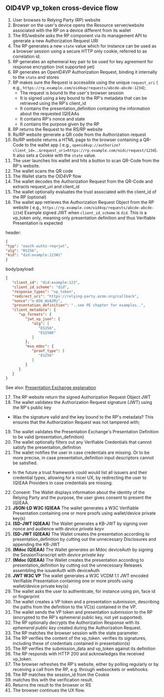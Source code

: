 
<Title size="large" variant="primary">Verification</Title>

## OID4VP vp_token cross-device flow

1. User browses to Relying Party (RP) website
2. Browser on the user's device opens the Resource server/website associated with the RP on a device different from its
   wallet
3. The RS/website asks the RP component via its management API to generate a new Authorization Request URI
4. The RP generates a new `state` value which for instance can be used as a browser session using a secure HTTP only
   cookie, referred to as correlation id.
5. RP generates an ephemeral key pair to be used for key agreement for response encryption (not supported yet)
6. RP generates an OpenID4VP Authorization Request, binding it internally to the `state` and stores
7. RP makes sure the Request is accessible using the unique `request_uri` (
   e.g., `https://rp.example.com/oid4vp/requests/abcde-abcde-1234`);
   - The request is bound to the user's browser session
   - It is signed using a key bound to the RP's metadata that can be retrieved using the RP's client_id
   - It contains the presentation_definition containing the information about the requested (Q)EAAs
   - It contains RP's nonce and state
   - It contains the purpose given by the RP
8. RP returns the Request to the RS/RP website
9. Rs/RP website generate a QR code from the Authorization request
10. Rs/RP website returns a HTML page to the browser containing a QR-Code to the wallet app (
    e.g., `openid4vp://authorize?client_id=..&request_uri=https://rp.example.com/oidc/request/1234`). It also sets a
    Cookie with the `state` value.
11. The user launches his wallet and hits a button to scan QR-Code from the RP's website.
12. The wallet scans the QR code
13. The Wallet starts the OID4VP flow
14. The wallet decodes the Authorization Request from the QR-Code and extracts request_uri and client_id
15. The wallet optionally evaluates the trust associated with the client_id of the RP (optional)
16. The wallet app retrieves the Authorization Request Object from the RP website (
    e.g., `https://rp.example.com/oid4vp/requests/abcde-abcde-1234`)
    Example signed JWT when `client_id_scheme` is `did`. This is a vp_token only, meaning only presentation definition
    and thus Verifiable Presentation is expected

header:
```json
{
"typ": "oauth-authz-req+jwt",
"alg": "RS256",
"kid": "did:example:123#1"
}
```
body/payload:
```json
{
   "client_id": "did:example:123",
   "client_id_scheme": "did",
   "response_types": "vp_token",
   "redirect_uri": "https://relying-party.acme.org/callback",
   "nonce":"n-0S6_WzA2Mj",
   "presentation_definition": "..see PE chapter for examples..",
   "client_metadata": {
      "vp_formats": {
         "jwt_vp_json": {
            "alg": [
               "ES256",
               "ES256K"
            ]
         },
         "mso_mdoc": {
            "proof_type": [
               "ES256"
            ]
         }
      }
   }
}

```

See also: [Presentation Exchange explanation](./presentation-exchange)

17. The RP website return the signed Authorization Request Object JWT
18. The wallet validates the Authorization Request signature (JWT) using the RP's public key

- Was the signature valid and the key bound to the RP's metadata? This ensures that the Authorization Request was not
  tampered with;

19. The wallet validates the Presentation Exchange's Presentation Definition to be valid (presentation_definition)
20. The wallet optionally filters out any Verifiable Credentials that cannot satisfy the presentation_definition
21. The wallet notifies the user in case credentials are missing. Or to be more precise, in case presentation_definition
    input descriptors cannot be satisfied.

- In the future a trust framework could would list all issuers and their credential types, allowing for a nicer UX, by
  redirecting the user to (Q)EAA Providers in case credentials are missing.

22. Consent: The Wallet displays information about the identity of the Relying Party and the purpose, the user gives
    consent to present the (Q)EAA.
23. **JSON-LD W3C (Q)EAA** The wallet generates a W3C Verifiable Presentation containing one or more proofs using
    wallet/device private key(s)
24. **(SD-JWT (Q)EAA)** The Wallet generates a KB-JWT by signing over nonce and audience with *device private keyv*
25. **(SD-JWT (Q)EAA)** The Wallet creates the presentation according to presentation_definition by cutting out the
    unnecessary Disclosures and appending the KB-JWT
26. **(Mdoc (Q)EAA)** The Wallet generates an Mdoc deviceAuth by signing the SessionTranscript with *device private key*
27. **(Mdoc (Q)EAA)** The Wallet creates the presentation according to presentation_definition by cutting out the
    unnecessary Releases assembling the issuerAuth with deviceAuth
28. **JWT W3C VP** The wallet generates a W3C VCDM 1.1 JWT encoded Verifiable Presentation containing one or more proofs
    using wallet/device private key(s)
29. The wallet asks the user to authenticate, for instance using pin, face id or fingerprint
30. The wallet creates a VP token and a presentation submission, describing the paths from the definition to the VC(s)
    contained in the VP.
31. The wallet sends the VP token and presentation submission to the RP (encrypted to the RP's ephemeral public key, not
    yet supported).
32. The RP optionally decrypts the Authorization Response with its *ephemeral public key* created during the
    Authorization Request.
33. The RP matches the browser session with the state parameter.
34. The RP verifies the content of the vp_token. verifies its signatures, including these of credentials contained in
    presentation(s)
35. The RP verifies the submission_data and vp_token against its definition
36. The RP responds with HTTP 200 and acknowledges the received vp_token.
37. The browser refreshes the RP's website, either by polling regularly or by receiving a call from the RP, e.g. through
    websockets or webhooks.
38. The RP matches the session_id from the Cookie
39. matches this with the verification result.
40. Returns the result to the browser or RS
41. The browser continues the UX flow.



